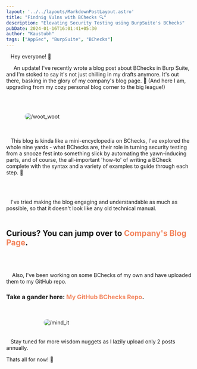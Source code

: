 ```yaml
---
layout: '../../layouts/MarkdownPostLayout.astro'
title: "Findnig Vulns with BChecks 🔍"
description: "Elevating Security Testing using BurpSuite's BChecks"
pubDate: 2024-01-16T16:01:41+05:30
author: "Kaustubh"
tags: ["AppSec", "BurpSuite", "BChecks"]
---
```


&nbsp;&nbsp; Hey everyone! 🌟


&nbsp;&nbsp;&nbsp;&nbsp; An update! I've recently wrote a blog post about BChecks in Burp Suite, and I'm stoked to say it's not just chilling in my drafts anymore. It's out there, basking in the glory of my company's blog page. 🎉 (And here I am, upgrading from my cozy personal blog corner to the big league!)

<br></br>

<img src="/assets/gif/woot_woot.gif" alt="/woot_woot" style="max-width: 80%; display: block; margin: auto;  border-radius: 8px;" />
<br></br>

&nbsp;&nbsp; This blog is kinda like a mini-encyclopedia on BChecks, I've explored the whole nine yards - what BChecks are, their role in turning security testing from a snooze fest into something slick by automating the yawn-inducing parts, and of course, the all-important 'how-to' of writing a BCheck complete with the syntax and a variety of examples to guide through each step. 📝


<br></br>

&nbsp;&nbsp; I've tried making the blog engaging and understandable as much as possible, so that it doesn't look like any old technical manual.
<br></br>
## Curious? You can jump over to <a href="https://www.contentstack.com/blog/tech-talk/elevating-security-testing-the-power-of-burp-suite-checks-in-burp-suite" target="_blank" rel="noopener noreferrer" style="color: #f3865f; font-weight: bold; text-decoration: none;">Company's Blog Page</a>. 

<br></br>

&nbsp;&nbsp;&nbsp;&nbsp;Also, I've been working on some BChecks of my own and have uploaded them to my GitHub repo. 

### Take a gander here: <a href="https://github.com/KaustubhRai/bchecks" target="_blank" rel="noopener noreferrer" style="color: #f3865f; font-weight: bold; text-decoration: none;">My GitHub BChecks Repo</a>. 
<br></br>
<img src="/assets/gif/mind_it.gif" alt="/mind_it" style="max-width: 60%; display: block; margin: auto;  border-radius: 8px;" />
<br></br>
&nbsp;&nbsp; Stay tuned for more wisdom nuggets as I lazily upload only 2 posts annually.

Thats all for now! 🚀
